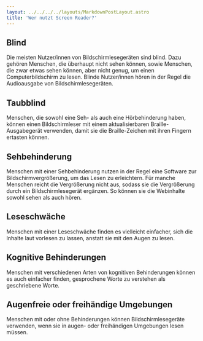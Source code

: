 ```yaml
---
layout: ../../../../layouts/MarkdownPostLayout.astro
title: 'Wer nutzt Screen Reader?'
---
```


## Blind

Die meisten Nutzer/innen von Bildschirmlesegeräten sind blind. Dazu gehören
Menschen, die überhaupt nicht sehen können, sowie Menschen, die zwar etwas
sehen können, aber nicht genug, um einen Computerbildschirm zu lesen. Blinde
Nutzer/innen hören in der Regel die Audioausgabe von Bildschirmlesegeräten.

## Taubblind

Menschen, die sowohl eine Seh- als auch eine Hörbehinderung haben, können einen
Bildschirmleser mit einem aktualisierbaren Braille-Ausgabegerät verwenden, damit
sie die Braille-Zeichen mit ihren Fingern ertasten können.

## Sehbehinderung

Menschen mit einer Sehbehinderung nutzen in der Regel eine Software zur
Bildschirmvergrößerung, um das Lesen zu erleichtern. Für manche Menschen reicht
die Vergrößerung nicht aus, sodass sie die Vergrößerung durch ein
Bildschirmlesegerät ergänzen. So können sie die Webinhalte sowohl sehen als auch
hören.

## Leseschwäche

Menschen mit einer Leseschwäche finden es vielleicht einfacher, sich die Inhalte
laut vorlesen zu lassen, anstatt sie mit den Augen zu lesen.

## Kognitive Behinderungen

Menschen mit verschiedenen Arten von kognitiven Behinderungen können es auch
einfacher finden, gesprochene Worte zu verstehen als geschriebene Worte.

## Augenfreie oder freihändige Umgebungen

Menschen mit oder ohne Behinderungen können Bildschirmlesegeräte verwenden, wenn
sie in augen- oder freihändigen Umgebungen lesen müssen.
